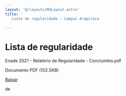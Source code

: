 ```yaml
---
layout: '@/layouts/MdLayout.astro'
title: '
   Lista de regularidade — Campus Arapiraca
  '
---
```






Lista de regularidade
=====================












 Enade 2021 \- Relatório de Regularidade \- Concluintes.pdf
   

 Documento PDF
 (102\.5KB)
 

<a class="btn btn-secondary download" href="https://arapiraca.ufal.br/graduacao/ciencia-da-computacao/institucional/enade/enade-2021/enade-2021-relatorio-de-regularidade-concluintes.pdf/%40%40download/file/Enade%202021%20-%20Relato%CC%81rio%20de%20Regularidade%20-%20Concluintes.pdf">
 Baixar
</a>




























 de
 


















